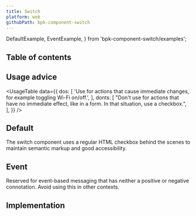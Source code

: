 ```yaml
---
title: Switch
platform: web
githubPath: bpk-component-switch
---
```



  DefaultExample,
  EventExample,
} from 'bpk-component-switch/examples';

## Table of contents

## Usage advice

<UsageTable
  data={{
      dos: [
        'Use for actions that cause immediate changes, for example toggling Wi-Fi on/off.',
      ],
      donts: [
        "Don't use for actions that have no immediate effect, like in a form. In that situation, use a checkbox.",
      ],
  }}
/>

## Default

The switch component uses a regular HTML checkbox behind the scenes to maintain semantic markup and good accessibility.

<PresentationBlock>
  <DefaultExample />
</PresentationBlock>

## Event

Reserved for event-based messaging that has neither a positive or negative connotation. Avoid using this in other contexts.

<PresentationBlock>
  <EventExample />
</PresentationBlock>


## Implementation

<Readme />
